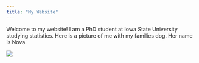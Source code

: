 ```yaml
---
title: "My Website"
---
```

      
Welcome to my website! I am a PhD student at Iowa State University studying statistics. Here is a picture of me with my families dog. Her name is Nova.

![](./images/nova.png)